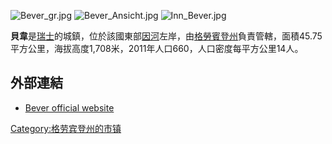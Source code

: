 [[Image:Bever_gr.jpg|right]]
[[Image:Bever_Ansicht.jpg|thumb]]
[[Image:Inn_Bever.jpg|thumb]]

'''貝韋'''是[[瑞士|瑞士]]的城鎮，位於該國東部[[因河|因河]]左岸，由[[格勞賓登州|格勞賓登州]]負責管轄，面積45.75平方公里，海拔高度1,708米，2011年人口660，人口密度每平方公里14人。

==外部連結==
* [http://www.bever.ch Bever official website] {{Wayback|url=http://www.bever.ch/ |date=20040611154109 }}

{{Switzerland-geo-stub}}
[[Category:格劳宾登州的市镇|Category:格劳宾登州的市镇]]